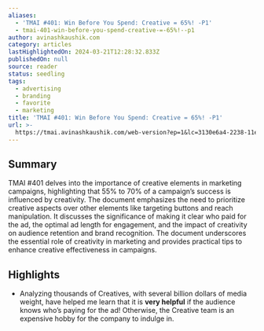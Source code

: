 ```yaml
---
aliases:
  - 'TMAI #401: Win Before You Spend: Creative = 65%! -P1'
  - tmai-401-win-before-you-spend-creative-=-65%!--p1
author: avinashkaushik.com
category: articles
lastHighlightedOn: 2024-03-21T12:28:32.833Z
publishedOn: null
source: reader
status: seedling
tags:
  - advertising
  - branding
  - favorite
  - marketing
title: 'TMAI #401: Win Before You Spend: Creative = 65%! -P1'
url: >-
  https://tmai.avinashkaushik.com/web-version?ep=1&lc=3130e6a4-2238-11ee-9e85-fb91de59307b&p=f0cc14e2-e683-11ee-8d34-bd03b8c7c6ba&pt=campaign&t=1711009565&s=b1d36452d0dd9f320796379490bf31e36ca3c38bd9a147ae36281d4ef41a98b1
---
```

## Summary

TMAI #401 delves into the importance of creative elements in marketing campaigns, highlighting that 55% to 70% of a campaign’s success is influenced by creativity. The document emphasizes the need to prioritize creative aspects over other elements like targeting buttons and reach manipulation. It discusses the significance of making it clear who paid for the ad, the optimal ad length for engagement, and the impact of creativity on audience retention and brand recognition. The document underscores the essential role of creativity in marketing and provides practical tips to enhance creative effectiveness in campaigns.

## Highlights

- Analyzing thousands of Creatives, with several billion dollars of media weight, have helped me learn that it is **very helpful** if the audience knows who’s paying for the ad!
  Otherwise, the Creative team is an expensive hobby for the company to indulge in.

